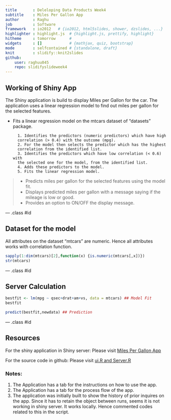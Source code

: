 ```yaml
---
title       : Deleloping Data Products Week4
subtitle    : Miles Per Gallon App
author      : Raghu
job         : Software
framework   : io2012   # {io2012, html5slides, shower, dzslides, ...}
highlighter : highlight.js  # {highlight.js, prettify, highlight}
hitheme     : tomorrow      # 
widgets     : []            # {mathjax, quiz, bootstrap}
mode        : selfcontained # {standalone, draft}
knit        : slidify::knit2slides
github:
    user: raghuu045
    repo: slidifyslideweek4
---
```



## Working of Shiny App

The Shiny application is build to display Miles per Gallon for the car. The application uses a linear regression model to find out miles per gallon for the selected features. 

* Fits a linear regression model on the mtcars dataset of "datasets" package.

        1. Identifies the predictors (numeric predictors) which have high 
        correlation (> 0.4) with the outcome (mpg).
        2. For the model then selects the predictor which has the highest 
        correlation from the identified list.
        3. Identifies the predictors which have low correlation (< 0.6) with 
        the selected one for the model, from the identified list.
        4. Adds these predictors to the model. 
        5. Fits the linear regression model.

> * Predicts miles per gallon for the selected features using the model fit. 
> * Displays predicted miles per gallon with a message saying if the mileage is low or good.
> * Provides an option to ON/OFF the display message. 

--- .class #id 

## Dataset for the model

All attributes on the dataset "mtcars" are numeric. Hence all attributes works with correlation function. 
```r
sapply(1:dim(mtcars)[2],function(x) {is.numeric(mtcars[,x])})
str(mtcars)
```

--- .class #id

## Server Calculation
```r
bestfit <- lm(mpg ~ qsec+drat+am+vs, data = mtcars) ## Model Fit
bestfit
```

```r
predict(bestfit,newdata) ## Prediction
```

--- .class #id 

## Resources

For the shiny application in Shiny server: Please visit [Miles Per Gallon App](https://raghuu045.shinyapps.io/week4app/)

For the source code in github: Please visit [ui.R and Server.R](https://github.com/raghuu045/DevelopingDataProductsWeek4)

### Notes:
1. The Application has a tab for the instructions on how to use the app. 
2. The Application has a tab for the process flow of the app. 
3. The application was initially built to show the history of prior inquires on the app. Since it has to retain the object between runs, seems it is not working in shiny server. It works locally. Hence commented codes related to this in the script. 

